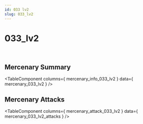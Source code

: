```yaml
---
id: 033 lv2
slug: 033_lv2
---
```



# 033_lv2

<div style = {{ display: "flex" }}>
    <Image img={require('@site/static/img/mercenaries/illust/thum_char_view_n_033.jpg')}/>
    <Image img={require('@site/static/img/mercenaries/illust/thum_char_view_o_033.jpg')}/>
</div>

## Mercenary Summary

<TableComponent
  columns={ mercenary_info_033_lv2 }
  data={ mercenary_033_lv2 }
/>

## Mercenary Attacks

<TableComponent
  columns={ mercenary_attack_033_lv2 }
  data={ mercenary_033_lv2_attacks }
/>